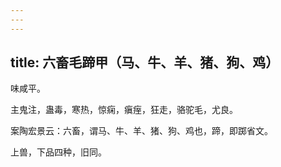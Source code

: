 ```yaml
---
---
---
```

title: 六畜毛蹄甲（马、牛、羊、猪、狗、鸡）
---



味咸平。

主鬼注，蛊毒，寒热，惊痫，瘨痓，狂走，骆驼毛，尤良。

案陶宏景云：六畜，谓马、牛、羊、猪、狗、鸡也，蹄，即踯省文。

上兽，下品四种，旧同。